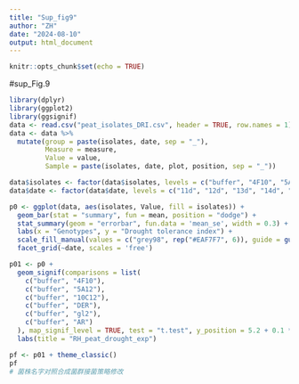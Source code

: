 ```yaml
---
title: "Sup_fig9"
author: "ZH"
date: "2024-08-10"
output: html_document
---
```


```r
knitr::opts_chunk$set(echo = TRUE)
```

#sup_Fig.9
```r
library(dplyr)
library(ggplot2)
library(ggsignif)
data <- read.csv("peat_isolates_DRI.csv", header = TRUE, row.names = 1)
data <- data %>%
  mutate(group = paste(isolates, date, sep = "_"),
         Measure = measure,
         Value = value,
         Sample = paste(isolates, date, plot, position, sep = "_"))

data$isolates <- factor(data$isolates, levels = c("buffer", "4F10", "5A12", "10C12", "DER", "gl2", "AR"))
data$date <- factor(data$date, levels = c("11d", "12d", "13d", "14d", "15d"))

p0 <- ggplot(data, aes(isolates, Value, fill = isolates)) +
  geom_bar(stat = "summary", fun = mean, position = "dodge") +
  stat_summary(geom = "errorbar", fun.data = 'mean_se', width = 0.3) +
  labs(x = "Genotypes", y = "Drought tolerance index") +
  scale_fill_manual(values = c("grey98", rep("#EAF7F7", 6)), guide = guide_legend(reverse = TRUE)) +
  facet_grid(~date, scales = 'free')

p01 <- p0 +
  geom_signif(comparisons = list(
    c("buffer", "4F10"),
    c("buffer", "5A12"),
    c("buffer", "10C12"),
    c("buffer", "DER"),
    c("buffer", "gl2"),
    c("buffer", "AR")
  ), map_signif_level = TRUE, test = "t.test", y_position = 5.2 + 0.1 * (0:5), tip_length = 0.01, textsize = 2.0, vjust = 1.0, extend_line = 0.05, size = 0.8, color = "black") +
  labs(title = "RH_peat_drought_exp")

pf <- p01 + theme_classic()
pf
# 菌株名字对照合成菌群接菌策略修改

```